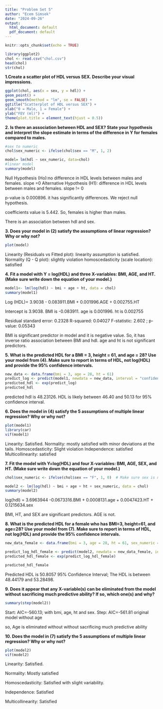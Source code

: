 ---
title: "Problem Set 5"
author: "Ecem Simsek"
date: "2024-09-26"
output:
  html_document: default
  pdf_document: default
---

```{r setup, include=FALSE}
knitr::opts_chunk$set(echo = TRUE)
```

```{r}
library(ggplot2)
chol <- read.csv("chol.csv")
head(chol)
str(chol)
```

**1.Create a scatter plot of HDL versus SEX. Describe your visual impressions.**

```{r}
ggplot(chol, aes(x = sex, y = hdl)) +
geom_point() +
geom_smooth(method = "lm", se = FALSE) +
ggtitle("Scatterplot of HDL versus SEX") +
xlab("0 = Male, 1 = Female") +
ylab("FEV (ml)") +
theme(plot.title = element_text(hjust = 0.5))
```

**2. Is there an association between HDL and SEX? State your hypothesis and interpret the slope estimate in terms of the difference in Y for females compared to males.**
```{r}
#sex to numeric
chol$sex_numeric <- ifelse(chol$sex == "M", 1, 2)

model= lm(hdl ~ sex_numeric, data=chol)
#linear model
summary(model)
```

Null Hypothesis (Ho):no difference in HDL levels between males and females. slope =0
Alternative Hypothesis (H1): difference in HDL levels between males and females. slope != 0

p-value is 0.000896. it has significantly differences. We reject null hypothesis.

coefficients value is 5.442. So, females is higher than males.

There is an association between hdl and sex.

**3. Does your model in (2) satisfy the assumptions of linear regression? Why or why not?**
```{r}
plot(model)
```


Linearity (Residuals vs Fitted plot): linearity assumption is satisfied.
Normality (Q - Q plot): slightly violation
homoscedasticity (scale location): satisfied

**4. Fit a model with Y = log(HDL) and three X-variables: BMI, AGE, and HT. (Make sure write down the equation of your model.)**
```{r}
model1<- lm(log(hdl) ~ bmi + age + ht, data = chol)
summary(model1)
```

Log (HDL)= 3.9038 - 0.083911.BMI + 0.001996.AGE + 0.002755.HT

Intercept is 3.9038. 
BMI is -0.083911. 
age is 0.001996.
ht is 0.002755

Residual standard error: 0.2328
R-squared:  0.04027
F-statistic: 2.602 ; p-value: 0.05343

BMI is significant predictor in model and it is negative value. So, it has inverse ratio association between BMI and hdl.
age and ht is not significant predictors.

**5. What is the predicted HDL for a BMI = 3, height = 61, and age = 28? Use your model from (4). Make sure to report in terms of HDL, not log(HDL) and provide the 95% confidence intervals.**
```{r}
new_data <- data.frame(bmi = 3, age = 28, ht = 61)
predict_log <- predict(model1, newdata = new_data, interval = "confidence", level = 0.95)
predicted_hdl <- exp(predict_log)
predicted_hdl 
```

predicted hdl is 48.23126.
HDL is likely between 46.40 and 50.13 for 95% confidence interval.

**6. Does the model in (4) satisfy the 5 assumptions of multiple linear regression? Why or why not?**
```{r}
plot(model1)
library(car)
vif(model1)
```

Linearity: Satisfied.
Normality: mostly satisfied with minor deviations at the tails.
Homoscedasticity: Slight violation
Independence: satisfied
Multicollinearity: satisfied

**7. Fit the model with Y=log(HDL) and four X-variables: BMI, AGE, SEX, and HT. (Make sure write down the equation of your model.)**
```{r}
chol$sex_numeric <- ifelse(chol$sex == "F", 1, 0)  # Make sure sex is numeric (1 = Female, 0 = Male)

model2 <- lm(log(hdl) ~ bmi + age + ht + sex_numeric, data = chol)
summary(model2)
```
log(hdl) = 3.6963944 -0.0673316.BMI + 0.0008131.age + 0.0047423.HT + 0.1215634.sex

BMI, HT, and SEX are significant predictors.
AGE is not.

**8. What is the predicted HDL for a female who has BMI=3, height=61, and age=28? Use your model from (7). Make sure to report in terms of HDL, not log(HDL) and provide the 95% confidence intervals.**
```{r}
new_data_female <- data.frame(bmi = 3, age = 28, ht = 61, sex_numeric = 1)

predict_log_hdl_female <- predict(model2, newdata = new_data_female, interval = "confidence", level = 0.95)
predicted_hdl_female <- exp(predict_log_hdl_female)

predicted_hdl_female

```
Predicted HDL is 50.8057
95% Confidence Interval; The HDL is between 48.44179 and 53.28498.

**9. Does it appear that any X-variable(s) can be eliminated from the model without sacrificing much predictive ability? If so, which one(s) and why?**
```{r}
summary(step(model2))
```
Start:  AIC=-560.13; with bmi, age, ht and sex. 
Step:  AIC=-561.81 original model without age

so, Age is eliminated without without sacrificing much predictive ability

**10. Does the model in (7) satisfy the 5 assumptions of multiple linear regression? Why or why not?**
```{r}
plot(model2)
vif(model2)
```

Linearity: Satisfied.

Normality: Mostly satisfied

Homoscedasticity: Satisfied with slight variability.

Independence: Satisfied 

Multicollinearity: Satisfied